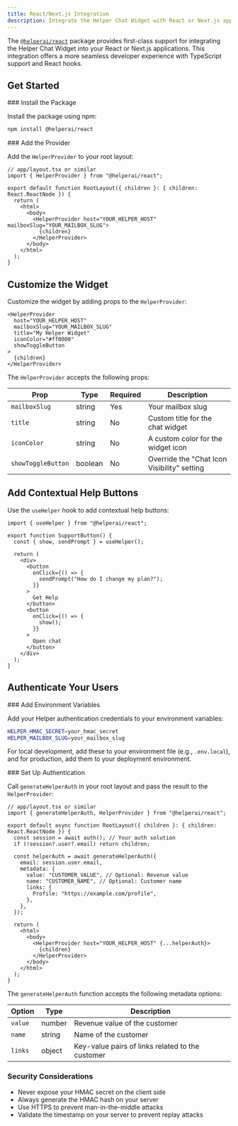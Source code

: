 ```yaml
---
title: React/Next.js Integration
description: Integrate the Helper Chat Widget with React or Next.js applications
---
```



The [`@helperai/react`](https://www.npmjs.com/package/@helperai/react) package provides first-class support for integrating the Helper Chat Widget into your React or Next.js applications. This integration offers a more seamless developer experience with TypeScript support and React hooks.

## Get Started

<Steps>
<Step>
### Install the Package

Install the package using npm:

```bash
npm install @helperai/react
```

</Step>

<Step>
### Add the Provider

Add the `HelperProvider` to your root layout:

```tsx
// app/layout.tsx or similar
import { HelperProvider } from "@helperai/react";

export default function RootLayout({ children }: { children: React.ReactNode }) {
  return (
    <html>
      <body>
        <HelperProvider host="YOUR_HELPER_HOST" mailboxSlug="YOUR_MAILBOX_SLUG">
          {children}
        </HelperProvider>
      </body>
    </html>
  );
}
```

</Step>
</Steps>

## Customize the Widget

Customize the widget by adding props to the `HelperProvider`:

```tsx
<HelperProvider
  host="YOUR_HELPER_HOST"
  mailboxSlug="YOUR_MAILBOX_SLUG"
  title="My Helper Widget"
  iconColor="#ff0000"
  showToggleButton
>
  {children}
</HelperProvider>
```

The `HelperProvider` accepts the following props:

| Prop               | Type    | Required | Description                                 |
| ------------------ | ------- | -------- | ------------------------------------------- |
| `mailboxSlug`      | string  | Yes      | Your mailbox slug                           |
| `title`            | string  | No       | Custom title for the chat widget            |
| `iconColor`        | string  | No       | A custom color for the widget icon          |
| `showToggleButton` | boolean | No       | Override the "Chat Icon Visibility" setting |

## Add Contextual Help Buttons

Use the `useHelper` hook to add contextual help buttons:

```tsx
import { useHelper } from "@helperai/react";

export function SupportButton() {
  const { show, sendPrompt } = useHelper();

  return (
    <div>
      <button
        onClick={() => {
          sendPrompt("How do I change my plan?");
        }}
      >
        Get Help
      </button>
      <button
        onClick={() => {
          show();
        }}
      >
        Open chat
      </button>
    </div>
  );
}
```

## Authenticate Your Users

<Steps>
<Step>
### Add Environment Variables

Add your Helper authentication credentials to your environment variables:

```bash
HELPER_HMAC_SECRET=your_hmac_secret
HELPER_MAILBOX_SLUG=your_mailbox_slug
```

For local development, add these to your environment file (e.g., `.env.local`), and for production, add them to your deployment environment.

</Step>

<Step>
### Set Up Authentication

Call `generateHelperAuth` in your root layout and pass the result to the `HelperProvider`:

```tsx
// app/layout.tsx or similar
import { generateHelperAuth, HelperProvider } from "@helperai/react";

export default async function RootLayout({ children }: { children: React.ReactNode }) {
  const session = await auth(); // Your auth solution
  if (!session?.user?.email) return children;

  const helperAuth = await generateHelperAuth({
    email: session.user.email,
    metadata: {
      value: "CUSTOMER_VALUE", // Optional: Revenue value
      name: "CUSTOMER_NAME", // Optional: Customer name
      links: {
        Profile: "https://example.com/profile",
      },
    },
  });

  return (
    <html>
      <body>
        <HelperProvider host="YOUR_HELPER_HOST" {...helperAuth}>
          {children}
        </HelperProvider>
      </body>
    </html>
  );
}
```

The `generateHelperAuth` function accepts the following metadata options:

| Option  | Type   | Description                                      |
| ------- | ------ | ------------------------------------------------ |
| `value` | number | Revenue value of the customer                    |
| `name`  | string | Name of the customer                             |
| `links` | object | Key-value pairs of links related to the customer |

</Step>
</Steps>

### Security Considerations

- Never expose your HMAC secret on the client side
- Always generate the HMAC hash on your server
- Use HTTPS to prevent man-in-the-middle attacks
- Validate the timestamp on your server to prevent replay attacks
